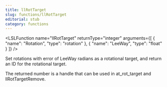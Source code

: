 ```yaml
---
title: llRotTarget
slug: functions/llRotTarget
editorial: stub
category: functions
---
```


<LSLFunction
	name="llRotTarget"
	returnType="integer"
	arguments={[
	{
		"name": "Rotation",
		"type": "rotation"
	},
	{
		"name": "LeeWay",
		"type": "float"
	}
]}
/>

Set rotations with error of LeeWay radians as a rotational target, and return an ID for the rotational target.

The returned number is a handle that can be used in at_rot_target and llRotTargetRemove.
